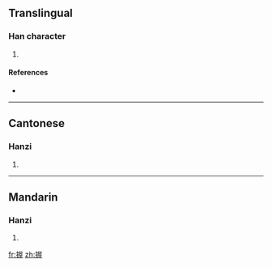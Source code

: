 ==Translingual==

===Han character===
{{Han char|rn=64|rad=手|as=12|sn=15|four=|canj=手尸卜十 (QSYJ)}}

# {{defn|Han|sort=手12}}

====References====
* {{Han ref|kx=0448.110|dkj=12515|dj=0799.020|hdz=31938.070|uh=6431|ud=25649}}

----

==Cantonese==

===Hanzi===
{{yue-hanzi|jyut=}}

# {{defn|Cantonese|sort=手12}}

----

==Mandarin==

===Hanzi===
{{cmn-hanzi|pin=[[huá]] ([[hua2]]), [[zhì]] ([[zhi4]])|wg=hua<sup>2</sup>, chih<sup>4</sup>}}

# {{defn|Mandarin|sort=手12}}

[[fr:搱]]
[[zh:搱]]
